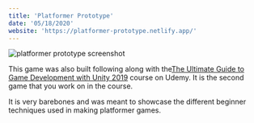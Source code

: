 ```yaml
---
title: 'Platformer Prototype'
date: '05/18/2020'
website: 'https://platformer-prototype.netlify.app/'
---
```


![platformer prototype screenshot](./screen-shot-2020-05-18-at-9.09.08-am.png)

This game was also built following along with the[The Ultimate Guide to Game Development with Unity 2019](https://www.udemy.com/course/the-ultimate-guide-to-game-development-with-unity/) course on Udemy. It is the second game that you work on in the course.

It is very barebones and was meant to showcase the different beginner techniques used in making platformer games.